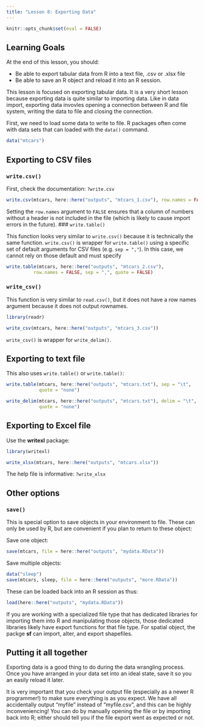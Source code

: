 ```yaml
---
title: "Lesson 8: Exporting Data"
---
```


```r
knitr::opts_chunk$set(eval = FALSE)
```


::: {.callout-caution collapse="false"}
## Learning Goals

At the end of this lesson, you should: 

* Be able to export tabular data from R into a text file, .csv or .xlsx file
* Be able to save an R object and reload it into an R session. 
:::

This lesson is focused on exporting tabular data. It is a very short lesson because exporting data is quite similar to importing data. Like in data import, exporting data invovles opening a connection between R and file system, writing the data to file and closing the connection.  

First, we need to load some data to write to file. R packages often come with data sets that can loaded with the `data()` command. 

```r
data("mtcars")
```

## Exporting to CSV files 

### `write.csv()`

First, check the documentation: `?write.csv`

```r
write.csv(mtcars, here::here("outputs", "mtcars_1.csv"), row.names = FALSE)
```

Setting the `row.names` argument to `FALSE` ensures that a column of numbers without a header is not included in the file (which is likely to cause import errors in the future). 
### `write.table()`

This function looks very similar to `write.csv()` because it is technically the same function. `write.csv()` is wrapper for `write.table()` using a specific set of default arguments for CSV files (e.g. `sep = ","`). In this case, we cannot rely on those default and must specify 

```r
write.table(mtcars, here::here("outputs", "mtcars_2.csv"), 
          row.names = FALSE, sep = ",", quote = FALSE)
```

### `write_csv()`

This function is very similar to `read.csv()`, but it does not have a row names argument because it does not output rownames. 

```r
library(readr)

write_csv(mtcars, here::here("outputs", "mtcars_3.csv"))
```

`write_csv()` is wrapper for `write_delim()`. 


## Exporting to text file

This also uses `write.table()` or `write.table()`:

```r
write.table(mtcars, here::here("outputs", "mtcars.txt"), sep = "\t",
            quote = "none")

write_delim(mtcars, here::here("outputs", "mtcars.txt"), delim = "\t",
            quote = "none")
```


## Exporting to Excel file

Use the **writexl** package: 

```r
library(writexl)

write_xlsx(mtcars, here::here("outputs", "mtcars.xlsx"))
```

The help file is informative: `?write_xlsx`

## Other options

### `save()`

This is special option to save objects in your environment to file. These can only be used by R, but are convenient if you plan to return to these object:

Save one object: 
```r
save(mtcars, file = here::here("outputs", "mydata.RData"))
```

Save multiple objects: 
```r
data("sleep")
save(mtcars, sleep, file = here::here("outputs", "more.RData"))
```

These can be loaded back into an R session as thus:

```r
load(here::here("outputs", "mydata.RData"))
```

::: {.callout-note}
If you are working with a specialized file type that has dedicated libraries for importing them into R and manipulating those objects, those dedicated libraries likely have export functions for that file type. For spatial object, the packge **sf** can import, alter, and export shapefiles. 
:::

::: {.callout-tip}
## Putting it all together 

Exporting data is a good thing to do during the data wrangling process. Once you have arranged in your data set into an ideal state, save it so you an easily reload it later. 

It is very important that you check your output file (especially as a newer R programmer!) to make sure everything is as you expect. We have all accidentally output "myfile" instead of "myfile.csv", and this can be highly inconveniencing! You can do by manually opening the file or by importing back into R; either should tell you if the file export went as expected or not. 
:::

